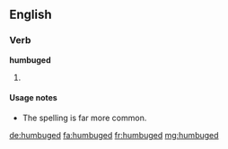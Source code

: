==English==

===Verb===
'''humbuged'''

# {{en-past of|humbug}}

====Usage notes====
* The spelling {{term|humbugged}} is far more common.

[[de:humbuged]]
[[fa:humbuged]]
[[fr:humbuged]]
[[mg:humbuged]]